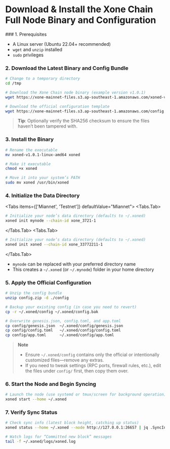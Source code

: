 
# Download & Install the Xone Chain Full Node Binary and Configuration

<Steps>
### 1. Prerequisites

* A Linux server (Ubuntu 22.04+ recommended)
* `wget` and `unzip` installed
* `sudo` privileges


### 2. Download the Latest Binary and Config Bundle

```bash showLineNumbers copy
# Change to a temporary directory
cd /tmp

# Download the Xone Chain node binary (example version v1.0.1)
wget https://xone-mainnet-files.s3.ap-southeast-1.amazonaws.com/xoned-v1.0.1-linux-amd64

# Download the official configuration template
wget https://xone-mainnet-files.s3.ap-southeast-1.amazonaws.com/config.zip
```

> **Tip**: Optionally verify the SHA256 checksum to ensure the files haven’t been tampered with.


### 3. Install the Binary

```bash showLineNumbers copy
# Rename the executable
mv xoned-v1.0.1-linux-amd64 xoned

# Make it executable
chmod +x xoned

# Move it into your system’s PATH
sudo mv xoned /usr/bin/xoned
```


### 4. Initialize the Data Directory

<Tabs items={['Miannet', 'Testnet']} defaultValue="Miannet">
  <Tabs.Tab>
  ```bash showLineNumbers copy
  # Initialize your node’s data directory (defaults to ~/.xoned)
  xoned init mynode --chain-id xone_3721-1
  ```
  </Tabs.Tab>
  <Tabs.Tab>
  ```bash showLineNumbers copy
  # Initialize your node’s data directory (defaults to ~/.xoned)
  xoned init xoned --chain-id xone_33772211-1
  ```
  </Tabs.Tab>
</Tabs>


* `mynode` can be replaced with your preferred directory name
* This creates a `~/.xoned` (or `~/.mynode`) folder in your home directory


### 5. Apply the Official Configuration

```bash showLineNumbers copy
# Unzip the config bundle
unzip config.zip -d ./config

# Backup your existing config (in case you need to revert)
cp -r ~/.xoned/config ~/.xoned/config.bak

# Overwrite genesis.json, config.toml, and app.toml
cp config/genesis.json  ~/.xoned/config/genesis.json
cp config/config.toml   ~/.xoned/config/config.toml
cp config/app.toml      ~/.xoned/config/app.toml
```

> **Note**
>
> * Ensure `~/.xoned/config` contains only the official or intentionally customized files—remove any extras.
> * If you need to tweak settings (RPC ports, firewall rules, etc.), edit the files under `config/` first, then copy them over.


### 6. Start the Node and Begin Syncing

```bash showLineNumbers copy
# Launch the node (use systemd or tmux/screen for background operation)
xoned start --home ~/.xoned
```


### 7. Verify Sync Status

```bash showLineNumbers copy
# Check sync info (latest block height, catching up status)
xoned status --home ~/.xoned --node http://127.0.0.1:26657 | jq .SyncInfo

# Watch logs for “Committed new block” messages
tail -f ~/.xoned/logs/xoned.log
```

</Steps>
